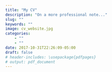 ```yaml
---
title: "My CV"
description: "On a more professional note..."
slug: ""
keywords: ""
image: cv_website.jpg
categories: 
    - ""
    - ""
date: 2017-10-31T22:26:09-05:00
draft: false
# header-includes: \usepackage{pdfpages}
# output: pdf_document
---
```

